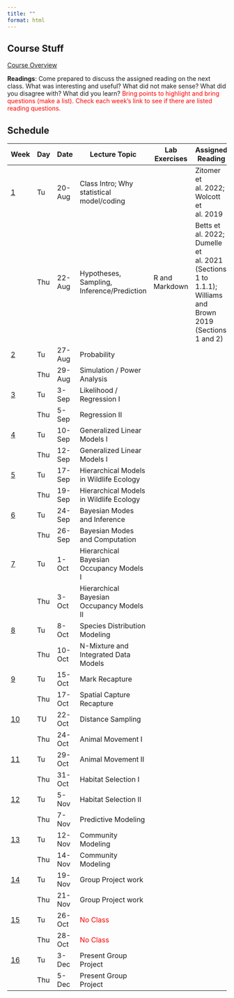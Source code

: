 ```yaml
---
title: ""
format: html
---
```

## Course Stuff
```{=html}
<title>Schedule</title>
<style type="text/css">

code.r{
  font-size: 30px;
}
</style>

<a href="./FW680A4/CourseOverview.qmd">Course Overview</a></p>
```

**Readings**: Come prepared to discuss the assigned reading on the next class. What was interesting and useful? What did not make sense? What did you disagree with? What did you learn? <span style="color:red">Bring points to highlight and bring questions (make a list). Check each week's link to see if there are listed reading questions.</span>


## Schedule 

Week                                  |	Day  |	Date     | 	Lecture Topic                             | Lab Exercises     |	Assigned Reading           |	Background Materials|
--                                    | -----| ----------|-------------------------                   | ----------------  |--------------------------  |------------   |   
<a href="/FW680A4/week1.qmd"> 1 </a>  | Tu	 | 20-Aug	 | Class Intro; Why statistical model/coding    |                   | Zitomer et al. 2022; Wolcott et al. 2019   |      	
&nbsp;                                |	Thu  | 22-Aug	 | Hypotheses, Sampling, Inference/Prediction   |  R and Markdown   | Betts et al. 2022; Dumelle et al. 2021 (Sections 1 to 1.1.1); Williams and Brown 2019 (Sections 1 and 2) |
<a href="/FW680A4/week2.qmd"> 2 </a>  |	Tu	 | 27-Aug	 | Probability                                  |                   |                             |              |
&nbsp;                                | Thu	 | 29-Aug	 | Simulation / Power Analysis                  |                   |                             | 		         |		            
<a href="/FW680A4/week3.qmd"> 3 </a>  |	Tu	 | 3-Sep	 | Likelihood / Regression I                    |                   |                             |              |  
&nbsp;                                |	Thu	 | 5-Sep	 | Regression II                                |                   |                             |              |
<a href="/FW680A4/week4.qmd"> 4 </a>  |	Tu	 | 10-Sep	 | Generalized Linear Models I                  |                   |                             |              |
&nbsp;                                |	Thu	 | 12-Sep	 | Generalized Linear Models I                  |                   |                             |              |
<a href="/FW680A4/week5.qmd"> 5 </a>  |	Tu	 | 17-Sep	 | Hierarchical Models in Wildlife Ecology      |                   |                             |              |
&nbsp;                                |	Thu	 | 19-Sep	 | Hierarchical Models in Wildlife Ecology      |                   |                             |              |
<a href="/FW680A4/week6.qmd"> 6 </a>  |	Tu	 | 24-Sep	 | Bayesian Modes and Inference                 |                   |                             |              |
&nbsp;                                |	Thu	 | 26-Sep	 | Bayesian Modes and Computation               |                   |                             |              |
<a href="/FW680A4/week7.qmd"> 7 </a>  |	Tu	 | 1-Oct	 | Hierarchical Bayesian Occupancy Models I     |                   |                             |              |
&nbsp;                                |	Thu	 | 3-Oct	 | Hierarchical Bayesian Occupancy Models II    |                   |                             |              |
<a href="/FW680A4/week8.qmd"> 8 </a>  |	Tu	 | 8-Oct	 | Species Distribution Modeling                |                   |                             |              | 			
&nbsp;                                |	Thu	 | 10-Oct	 | N-Mixture and Integrated Data Models         |                   |                             |              | 			
<a href="/FW680A4/week9.qmd"> 9 </a>  |	Tu	 | 15-Oct	 | Mark Recapture                               |                   |                             |              |
&nbsp;                                |	Thu	 | 17-Oct	 | Spatial Capture Recapture                    |                   |                             |              |
<a href="/FW680A4/week10.qmd"> 10 </a>| TU	 | 22-Oct	 | Distance Sampling                            |                   |                             |              |
&nbsp;                                | Thu	 | 24-Oct	 | Animal Movement I                            |                   |                             |              | 	
<a href="/FW680A4/week11.qmd"> 11 </a>| Tu	 | 29-Oct	 | Animal Movement II                           |                   |                             |              |
&nbsp;                                | Thu	 | 31-Oct	 | Habitat Selection I                          |                   |                             |              |
<a href="/FW680A4/week12.qmd"> 12 </a>| Tu	 | 5-Nov	 | Habitat Selection II                         |                   |                             |              |
&nbsp;                                | Thu	 | 7-Nov	 | Predictive Modeling                          |                   |                             |              |
<a href="/FW680A4/week13.qmd"> 13 </a>| Tu	 | 12-Nov	 | Community Modeling                           |                   |                             |              |
&nbsp;                                | Thu	 | 14-Nov	 | Community Modeling                           |                   |                             |              |
<a href="/FW680A4/week5.qmd"> 14 </a>	| Tu	 | 19-Nov	 | Group Project work                           |                   |                             |              |
&nbsp;                                | Thu	 | 21-Nov	 | Group Project work                           |                   |                             |              |
<a href="/FW680A4/week5.qmd"> 15 </a> | Tu	 | 26-Oct	 | <span style="color:red">No Class</span>      |                   |                             |              |
&nbsp;                                | Thu	 | 28-Oct	 | <span style="color:red">No Class</span>      |                   |                             |              |
<a href="/FW680A4/week5.qmd"> 16 </a> | Tu	 | 3-Dec	 | Present Group Project                        |                   |                             |              |
&nbsp;                                | Thu  | 5-Dec	 | Present Group Project                        |                   |                             |              |
                                         
                                
                                
